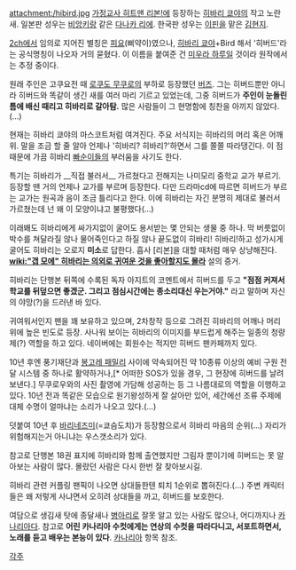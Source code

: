 attachment:/hibird.jpg
[[가정교사 히트맨 리본!]]에 등장하는 [[히바리 쿄야]]의 작고 노란 새. 일본판 성우는 [[비앙키]]랑 같은 [[다나카 리에]]. 한국판 성우는 [[이핀]]을 맡은 [[김현지]].

[[2ch]]에서 임의로 지어진 별칭은 [[피요]](삐약이)였으나, [[히바리 쿄야]]+Bird 해서 '히버드'라는 공식명칭이 나오자 거의 묻혔다. 이 이름을 붙여준 건 [[미우라 하루]]일 것이라 원작에서는 추정 중이다.

원래 주인은 고쿠요전 때 [[로쿠도 무쿠로]]의 부하로 등장했던 [[버즈]]. 그는 히버드뿐만 아니라 히버드와 똑같이 생긴 새를 여러 마리 기르고 있었는데, 그중 히버드가 '''주인이 눈돌린 틈에 배신 때리고 히바리로 갈아탐.''' 많은 사람들이 그 현명함에 칭찬을 아끼지 않았다.(...)

현재는 히바리 쿄야의 마스코트처럼 여겨진다. 주요 서식지는 히바리의 머리 혹은 어깨 위. 말을 조금 할 줄 알아 언제나 '히바리? 히바리?'하면서 그를 쫄쫄 따라댕긴다. 이 점 때문에 가끔 히바리 [[빠순이]]들의 부러움을 사기도 한다.

특기는 히바리가 __직접 불러서__ 가르쳤다고 전해지는 나미모리 중학교 교가 부르기. 등장할 땐 거의 언제나 교가를 부르며 등장한다. 다만 드라마cd에 따르면 히버드가 부르는 교가는 원곡과 음이 조금 틀리다고 한다. 이에 히바리는 자긴 분명히 제대로 불러서 가르쳤는데 넌 왜 이 모양이냐고 불평했다(...)

이래봬도 히바리에게 싸가지없이 굴어도 용서받는 몇 안되는 생물 중 하나. 막 버릇없이 박수를 쳐달라질 않나 물어죽인다고 하질 않나 끝도없이 히바리! 히바리!하고 성가시게 굴어도 히바리는 오로지 '''미소'''로 답한다. 흡사 [리본]을 대할 때처럼 매우 상냥해진다. '''[[wiki:"갭 모에" 히바리는 의외로 귀여운 것을 좋아할지도 몰라]]''' 설의 증거.

히바리는 단행본 뒤쪽에 수록된 독자 아지트의 코멘트에서 히버드를 두고  '''"점점 커져서 학교를 뒤덮으면 좋겠군. 그리고 점심시간에는 종소리대신 우는거야."''' 라고 말하며 자신의 야망(?)을 드러낸 바 있다.

귀여워서인지 팬을 꽤 보유하고 있으며, 2차창작 등으로 그려진 히바리의 어깨나 머리 위에 높은 빈도로 등장. 사나워 보이는 히바리의 이미지를 부드럽게 해주는 일종의 청량제(?) 역할을 하고 있다. 네이버에는 회원수는 적지만 히버드 팬카페까지 있다.

10년 후엔 풍기재단과 [[봉고레 패밀리]] 사이에 약속되어진 약 10종류 이상의 예비 구원 전달 시스템 중 하나로 활약하거나,[* 어떠한 SOS가 있을 경우, 그 현장에 히버드를 날려 보낸다.] 무쿠로우와의 사진 촬영에 가담해 성공하는 등 그 나름대로의 역할을 이행하고 있다. 10년 전과 똑같은 모습으로 원기왕성하게 잘 살아만 있어, 세간에선 조류 주제에 대체 수명이 얼마냐는 소리가 나오고 있다.(...)

덧붙여 10년 후 [[바리네즈미]](=쿄슴도치)가 등장함으로서 히바리 마음의 순위(...) 자리가 위험해지는거 아니냐는 우스갯소리가 있다.

참고로 단행본 18권 표지에 히바리와 함께 출연했지만 그림자 뿐이기에 히버드는 못 알아보는 사람이 많다. 몰랐던 사람은 다시 한번 잘 찾아보시길.

히바리 관련 커플링 팬픽이 나오면 상대들한텐 퇴치 1순위로 뽑혀진다.(...) 주변 캐릭터들은 왜 저렇게 사냐면서 오히려 상대들을 까고, 히버드를 보호한다.

여담으로 생김새 탓에 종달새나 [[병아리]]로 잘못 알고 있는 사람도 많으나, 어디까지나 [[카나리아]]다. 참고로 '''어린 카나리아 수컷에게는 연상의 수컷을 따라다니고, 서포트하면서, 노래를 듣고 배우는 본능이 있다'''. [[카나리아]] 항목 참조.

[[각주]]

